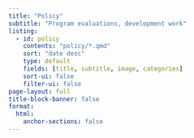 ```yaml
---
title: "Policy"
subtitle: "Program evaluations, development work"
listing:
  - id: policy
    contents: "policy/*.qmd"
    sort: "date desc"
    type: default
    fields: [title, subtitle, image, categories]
    sort-ui: false
    filter-ui: false
page-layout: full
title-block-banner: false
format:
  html:
    anchor-sections: false
---
```


